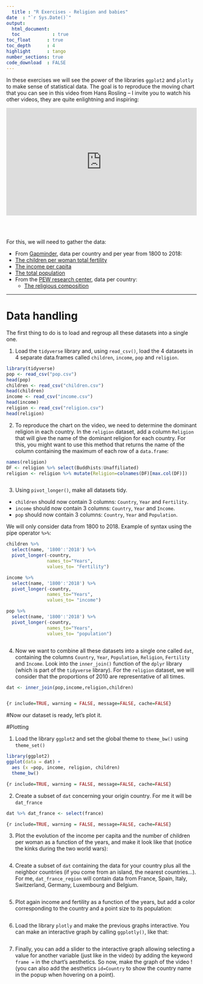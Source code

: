 ---
  title : "R Exercises - Religion and babies"
date  : "`r Sys.Date()`"
output: 
  html_document:
  toc            : true
toc_float      : true
toc_depth      : 4
highlight      : tango
number_sections: true
code_download  : FALSE
---
  
In these exercises we will see the power of the libraries `ggplot2` and `plotly` to make sense of statistical data. The goal is to reproduce the moving chart that you can see in this video from Hans Rosling -- I invite you to watch his other videos, they are quite enlightning and inspiring:
  
  <div style="max-width:854px"><div style="position:relative;height:0;padding-bottom:56.25%"><iframe src="https://embed.ted.com/talks/hans_rosling_religions_and_babies" width="854" height="480" style="position:absolute;left:0;top:0;width:100%;height:100%" frameborder="0" scrolling="no" allowfullscreen></iframe></div></div>
  
  <br>
  <br>
  
  For this, we will need to gather the data:
  
  - From [Gapminder](https://www.gapminder.org/data/), data per country and per year from 1800 to 2018:
  - [The children per woman total fertility](Data_Religion/children_per_woman_total_fertility.csv)
- [The income per capita](Data_Religion/income_per_person_gdppercapita_ppp_inflation_adjusted.csv)
- [The total population](Data_Religion/population_total.csv)
- From the [PEW research center](https://www.pewforum.org/2015/04/02/religious-projection-table/2010/percent/all/), data per country:
  + [The religious composition](Data_Religion/religion.csv)

------- 
  
# Data handling
  
The first thing to do is to load and regroup all these datasets into a single one.

1. Load the `tidyverse` library and, using `read_csv()`, load the 4 datasets in 4 separate data.frames called `children`, `income`, `pop` and `religion`.

```{r include=TRUE, warning = FALSE, message=FALSE, cache=FALSE}

library(tidyverse)
pop <- read_csv("pop.csv")
head(pop)
children <- read_csv("children.csv")
head(children)
income <- read_csv("income.csv")
head(income)
religion <- read_csv("religion.csv")
head(religion)
```

2. To reproduce the chart on the video, we need to determine the dominant religion in each country. In the `religion` dataset, add a column `Religion` that will give the name of the dominant religion for each country. For this, you might want to use this method that returns the name of the column containing the maximum of each row of a `data.frame`:
  
```{r}
names(religion)
DF <- religion %>% select(Buddhists:Unaffiliated)
religion <- religion %>% mutate(Religion=colnames(DF)[max.col(DF)])
```

```{r include=TRUE, warning = FALSE, message=FALSE, cache=FALSE}

```

3. Using `pivot_longer()`, make all datasets tidy. 

- `children` should now contain 3 columns: `Country`, `Year` and `Fertility`. 
- `income` should now contain 3 columns: `Country`, `Year` and `Income`. 
- `pop` should now contain 3 columns: `Country`, `Year` and `Population`. 

We will only consider data from 1800 to 2018. Example of syntax using the pipe operator `%>%`:
  
```{r}
children %>% 
  select(name, '1800':'2018') %>%
  pivot_longer(-country,
               names_to="Years",
               values_to= "Fertility")

income %>% 
  select(name, '1800':'2018') %>%
  pivot_longer(-country,
               names_to="Years",
               values_to= "income")

pop %>%
  select(name, '1800':'2018') %>%
  pivot_longer(-country,
               names_to="Years",
               values_to= "population")
```

```{r include=TRUE, warning = FALSE, message=FALSE, cache=FALSE}

```

4. Now we want to combine all these datasets into a single one called `dat`, containing the columns `Country`, `Year`, `Population`, `Religion`, `Fertility` and `Income`. Look into the `inner_join()` function of the `dplyr` library (which is part of the `tidyverse` library). For the `religion` dataset, we will consider that the proportions of 2010 are representative of all times.

```{r}
dat <- inner_join(pop,income,religion,children)


{r include=TRUE, warning = FALSE, message=FALSE, cache=FALSE}

```

#Now our dataset is ready, let's plot it.

#Plotting

1. Load the library `ggplot2` and set the global theme to `theme_bw()` using `theme_set()`

```{r}
library(ggplot2)
ggplot(data = dat) + 
  aes (x =pop, income, religion, children)
  theme_bw()

{r include=TRUE, warning = FALSE, message=FALSE, cache=FALSE}

```

2. Create a subset of `dat` concerning your origin country. For me it will be `dat_france`

```{r}
dat %>% dat_france <- select(france)

{r include=TRUE, warning = FALSE, message=FALSE, cache=FALSE}

```

3. Plot the evolution of the income per capita and the number of children per woman as a function of the years, and make it look like that (notice the kinks during the two world wars):

```{r echo=TRUE, warning = FALSE, message=FALSE, cache=FALSE}

```

4. Create a subset of `dat` containing the data for your country plus all the neighbor countries (if you come from an island, the nearest countries...). For me, `dat_france_region` will contain data from France, Spain, Italy, Switzerland, Germany, Luxembourg and Belgium.

```{r include=TRUE, warning = FALSE, message=FALSE, cache=FALSE}

```

5. Plot again income and fertility as a function of the years, but add a color corresponding to the country and a point size to its population:

```{r echo=TRUE, warning = FALSE, message=FALSE, cache=FALSE}

```

6. Load the library `plotly` and make the previous graphs interactive. You can make an interactive graph by calling `ggplotly()`, like that:

```{r include=TRUE, warning = FALSE, message=FALSE, cache=FALSE}

```

7. Finally, you can add a slider to the interactive graph allowing selecting a value for another variable (just like in the video) by adding the keyword `frame =` in the chart's aesthetics. So now, make the graph of the video ! (you can also add the aesthetics `id=Country` to show the country name in the popup when hovering on a point).


```{r include=TRUE, warning = FALSE, message=FALSE, cache=FALSE}

```